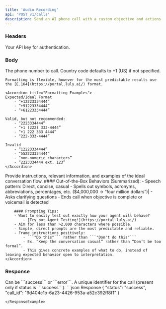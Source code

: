 ```yaml
---
title: 'Audio Recording'
api: 'POST v1/calls'
description: Send an AI phone call with a custom objective and actions.
---
```


### Headers

<ParamField header="authorization" type="string" required={true}>
    Your API key for authentication.
</ParamField>



### Body

<ParamField body="phone_number" type="string" required={true}>
    The phone number to call. Country code defaults to +1 (US) if not specified.

    Formatting is flexible, however for the most predictable results use the [E.164](https://portal.luly.ai/) format.

    <Accordion title="Formatting Examples">
    Expected/Ideal Format
        - “+12223334444”
        - “+91223334444”
        - “+61223334444”
        
    Valid, but not recommended:
        - “2223334444”
        - “+1 (222) 333-4444”
        - “+1 222 333 4444”
        - “222-333-4444”

    Invalid
        - “12223334444”
        - “552223334444”
        - “non-numeric characters”
        - “2223334444 ext. 123”
    </Accordion>
</ParamField>

<ParamField body="task" type="string" required={true}>
    Provide instructions, relevant information, and examples of the ideal conversation flow.
    <Accordion title="Best Practices">
        #### Out-of-the-Box Behaviors (Summarized):
        - Speech pattern: Direct, concise, casual
        - Spells out symbols, acronyms, abbreviations, percentages, etc. ($4,000,000 -> “four million dollars”)|
        - Asks clarifying questions
        - Ends call when objective is complete or voicemail is detected

        #### Prompting Tips:
        - Want to easily test out exactly how your agent will behave?
            - [Try out Agent Testing!](https://portal.luly.ai/)
        - Aim for less than >2,000 characters where possible.
        - Simple, direct prompts are the most predictable and reliable.
        - Frame instructions positively:
            - ```"Do this"``` rather than ```"Don't do this"```
            - Ex. “Keep the conversation casual” rather than “Don’t be too formal”.
            - This gives concrete examples of what to do, instead of leaving expected behavior open to interpretation.
    </Accordion>
</ParamField>

### Response

<ResponseField name="status" type="string">
    Can be ```success``` or ```error```.
</ResponseField>

<ResponseField name="call_id" type="string">
    A unique identifier for the call (present only if status is ```success```).
</ResponseField>

<ResponseExample>
```json Response
{
  "status": "success",
  "call_id": "9d404c1b-6a23-4426-953a-a52c392ff8f1"
}

```
</ResponseExample>